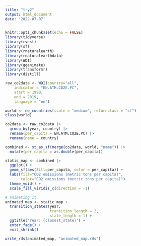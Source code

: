 ```yaml
---
title: "try2"
output: html_document
date: '2022-07-07'
---
```


```r
knitr::opts_chunk$set(echo = FALSE)
library(tidyverse)
library(rvest)
library(sf)
library(rnaturalearth)
library(rnaturalearthdata)
library(WDI)
library(gganimate)
library(transformr)
library(distill)
```

```r
raw_co2data <- WDI(country="all",
    indicator = "EN.ATM.CO2E.PC",
    start = 1990,
    end = 2019,
    language = "en")

world <- ne_countries(scale = "medium", returnclass = "sf")
class(world)
```

```r
co2data <- raw_co2data |> 
  group_by(year, country) |> 
  rename(per_capita = EN.ATM.CO2E.PC) |> 
  rename(name = country)

combined <- st_as_sf(merge(co2data, world, "name")) |> 
  mutate(per_capita = as.double(per_capita)) 
```


```r
static_map <- combined |> 
  ggplot() +
  geom_sf(aes(fill=per_capita, color = per_capita)) +
  labs(fill="CO2 emissions (metric tons per capita)",
       color="CO2 emissions (metric tons per capita)")
  theme_void() +
  scale_fill_viridis_c(direction = -1)

# animating it
animated_map <- static_map +
  transition_states(year,
                    transition_length = 2,
                    state_length = 1) +
  ggtitle('Year: {closest_state}') +
  enter_fade() + 
  exit_shrink() 

write_rds(animated_map, "animated_map.rds")

```



